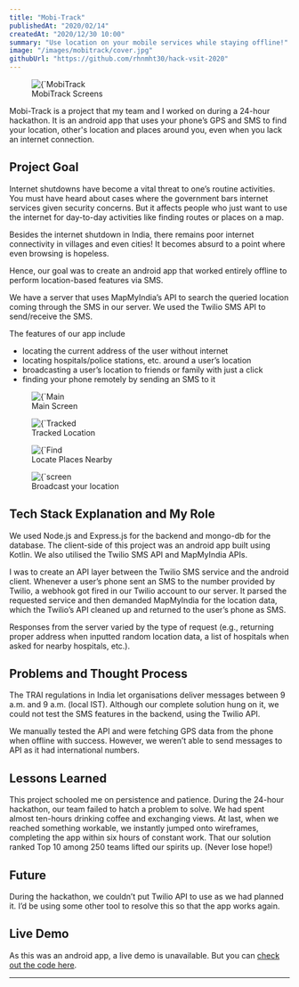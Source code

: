 ```yaml
---
title: "Mobi-Track"
publishedAt: "2020/02/14"
createdAt: "2020/12/30 10:00"
summary: "Use location on your mobile services while staying offline!"
image: "/images/mobitrack/cover.jpg"
githubUrl: "https://github.com/rhnmht30/hack-vsit-2020"
---
```


<figure>
	<div className="flex shadow-lg">
		<Image
			className="rounded"
			alt={`MobiTrack showcase`}
			src={`/images/mobitrack/showcase.jpg`}
			width={1080}
			height={720}
		/>
	</div>
	<figcaption>MobiTrack Screens</figcaption>
</figure>

Mobi-Track is a project that my team and I worked on during a 24-hour hackathon. It is an android app that uses your phone’s GPS and SMS to find your location, other's location and places around you, even when you lack an internet connection.

## Project Goal

Internet shutdowns have become a vital threat to one’s routine activities. You must have heard about cases where the government bars internet services given security concerns. But it affects people who just want to use the internet for day-to-day activities like finding routes or places on a map.

Besides the internet shutdown in India, there remains poor internet connectivity in villages and even cities! It becomes absurd to a point where even browsing is hopeless.

Hence, our goal was to create an android app that worked entirely offline to perform location-based features via SMS.

We have a server that uses MapMyIndia’s API to search the queried location coming through the SMS in our server. We used the Twilio SMS API to send/receive the SMS.

The features of our app include

-   locating the current address of the user without internet
-   locating hospitals/police stations, etc. around a user’s location
-   broadcasting a user’s location to friends or family with just a click
-   finding your phone remotely by sending an SMS to it

<div className="flex space-x-1 justify-center items-center">
	<figure>
		<div className="flex rounded shadow-lg">
			<Image
				className="rounded"
				alt={`Main screen`}
				src={`/images/mobitrack/homescreen.jpg`}
				width={525}
				height={920}
			/>
		</div>
		<figcaption>Main Screen</figcaption>
	</figure>
	<figure>
		<div className="flex shadow-lg">
			<Image
				className="rounded"
				alt={`Tracked Location`}
				src={`/images/mobitrack/tracked-location.jpg`}
				width={523}
				height={920}
			/>
		</div>
		<figcaption>Tracked Location</figcaption>
	</figure>
</div>

<div className="flex space-x-1 justify-center items-center">
	<figure>
		<div className="flex rounded shadow-lg">
			<Image
				className="rounded"
				alt={`Find Places Nearby`}
				src={`/images/mobitrack/nearby.jpg`}
				width={520}
				height={920}
			/>
		</div>
		<figcaption>Locate Places Nearby</figcaption>
	</figure>
	<figure>
		<div className="flex rounded shadow-lg">
			<Image
				className="rounded"
				alt={`screen for broadcast`}
				src={`/images/mobitrack/broadcast.jpg`}
				width={525}
				height={920}
			/>
		</div>
		<figcaption>Broadcast your location</figcaption>
	</figure>
</div>

## Tech Stack Explanation and My Role

We used Node.js and Express.js for the backend and mongo-db for the database. The client-side of this project was an android app built using Kotlin. We also utilised the Twilio SMS API and MapMyIndia APIs.

I was to create an API layer between the Twilio SMS service and the android client. Whenever a user’s phone sent an SMS to the number provided by Twilio, a webhook got fired in our Twilio account to our server. It parsed the requested service and then demanded MapMyIndia for the location data, which the Twilio’s API cleaned up and returned to the user’s phone as SMS.

Responses from the server varied by the type of request (e.g., returning proper address when inputted random location data, a list of hospitals when asked for nearby hospitals, etc.).

## Problems and Thought Process

The TRAI regulations in India let organisations deliver messages between 9 a.m. and 9 a.m. (local IST). Although our complete solution hung on it, we could not test the SMS features in the backend, using the Twilio API.

We manually tested the API and were fetching GPS data from the phone when offline with success. However, we weren’t able to send messages to API as it had international numbers.

## Lessons Learned

This project schooled me on persistence and patience. During the 24-hour hackathon, our team failed to hatch a problem to solve. We had spent almost ten-hours drinking coffee and exchanging views. At last, when we reached something workable, we instantly jumped onto wireframes, completing the app within six hours of constant work. That our solution ranked Top 10 among 250 teams lifted our spirits up. (Never lose hope!)

## Future

During the hackathon, we couldn’t put Twilio API to use as we had planned it. I’d be using some other tool to resolve this so that the app works again.

## Live Demo

As this was an android app, a live demo is unavailable. But you can [check out the code here](https://github.com/rhnmht30/hack-vsit-2020).

<hr />
